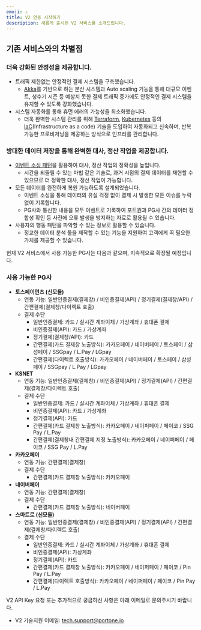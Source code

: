 ```yaml
---
emoji: ⚠
title: V2 연동 시작하기
description: 새롭게 출시된 V2 서비스를 소개드립니다.
---
```




## 기존 서비스와의 차별점

### 더욱 강화된 안정성을 제공합니다.

- 트래픽 제한없는 안정적인 결제 시스템을 구축했습니다.
  - [Akka](https://akka.io/)를 기반으로 하는 분산 시스템과 Auto scaling 기능을 통해 대규모 이벤트, 성수기 시즌 등 예상치 못한 결제 트래픽 증가에도 안정적인 결제 시스템을 유지할 수 있도록 강화했습니다.
- 시스템 자동화를 통해 휴먼 에러의 가능성을 최소화했습니다.
  - 더욱 완벽한 시스템 관리를 위해 [Terraform](https://www.terraform.io/), [Kubernetes](https://kubernetes.io/) 등의 [IaC](https://en.wikipedia.org/wiki/Infrastructure_as_code)(Infrastructure as a code) 기술을 도입하여 자동화되고 신속하며, 반복 가능한 프로비저닝을 제공하는 방식으로 인프라를 관리합니다.

### 방대한 데이터 저장을 통해 완벽한 대사, 정산 작업을 제공합니다.

- [이벤트 소싱 패턴](https://learn.microsoft.com/en-us/azure/architecture/patterns/event-sourcing)을 활용하여 대사, 정산 작업의 정확성을 높입니다.
  - 시간을 되돌릴 수 있는 마법 같은 기술로, 과거 시점의 결제 데이터를 재현할 수 있으므로 더 정확한 대사, 정산 작업이 가능합니다.
- 모든 데이터를 완전하게 복원 가능하도록 설계되었습니다.
  - 이벤트 소싱을 통해 데이터의 유실 걱정 없이 결제 시 발생한 모든 이슈를 누락없이 기록합니다.
  - PG사와 통신한 내용을 모두 이벤트로 기록하여 포트원과 PG사 간의 데이터 정합성 확인 등 사전에 오류 발생을 방지하는 자료로 활용될 수 있습니다.
- 사용자의 행동 패턴을 파악할 수 있는 정보로 활용할 수 있습니다.
  - 정교한 데이터 분석 툴을 제작할 수 있는 기능을 지원하여 고객에게 꼭 필요한 가치를 제공할 수 있습니다.

현재 V2 서비스에서 사용 가능한 PG사는 다음과 같으며, 지속적으로 확장될 예정입니다.

### 사용 가능한 PG사

- **토스페이먼츠 (신모듈)**
  - 연동 기능: 일반인증결제(결제창) / 비인증결제(API) / 정기결제(결제창/API) / 간편결제(결제창/다이렉트 호출)
  - 결제 수단
    - 일반인증결제: 카드 / 실시간 계좌이체 / 가상계좌 / 휴대폰 결제
    - 비인증결제(API): 카드 / 가상계좌
    - 정기결제(결제창/API): 카드
    - 간편결제(카드 결제창 노출방식): 카카오페이 / 네이버페이 / 토스페이 / 삼성페이 / SSGpay / L.Pay / LGpay
    - 간편결제(다이렉트 호출방식): 카카오페이 / 네이버페이 / 토스페이 / 삼성페이 / SSGpay / L.Pay / LGpay
- **KSNET**
  - 연동 기능: 일반인증결제(결제창) / 비인증결제(API) / 정기결제(API) / 간편결제(결제창/다이렉트 호출)
  - 결제 수단
    - 일반인증결제: 카드 / 실시간 계좌이체 / 가상계좌 / 휴대폰 결제
    - 비인증결제(API): 카드 / 가상계좌
    - 정기결제(API): 카드
    - 간편결제(카드 결제창 노출방식): 카카오페이 / 네이퍼페이 / 페이코 / SSG Pay / L.Pay
    - 간편결제(결제창내 간편결제 지정 노출방식): 카카오페이 / 네이퍼페이 / 페이코 / SSG Pay / L.Pay
- **카카오페이**
  - 연동 기능: 간편결제(결제창)
  - 결제 수단
    - 간편결제(카드 결제창 노출방식): 카카오페이
- **네이버페이**
  - 연동 기능: 간편결제(결제창)
  - 결제 수단
    - 간편결제(카드 결제창 노출방식): 네이버페이
- **스마트로 (신모듈)**
  - 연동 기능: 일반인증결제(결제창) / 비인증결제(API) / 정기결제(API) / 간편결제(결제창/다이렉트 호출)
  - 결제 수단
    - 일반인증결제: 카드 / 실시간 계좌이체 / 가상계좌 / 휴대폰 결제
    - 비인증결제(API): 가상계좌
    - 정기결제(API): 카드
    - 간편결제(카드 결제창 노출방식): 카카오페이 / 네이퍼페이 / 페이코 / Pin Pay / L.Pay
    - 간편결제(다이렉트 호출방식): 카카오페이 / 네이퍼페이 / 페이코 / Pin Pay / L.Pay

<Hint style="info">
V2 API Key 요청 또는 추가적으로 궁금하신 사항은 아래 이메일로 문의주시기 바랍니다.

- V2 기술지원 이메일: tech.support@portone.io

</Hint>

